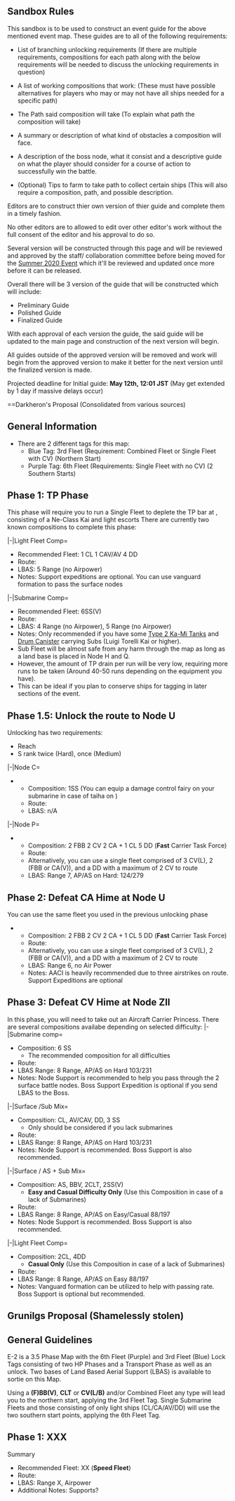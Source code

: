 ==Sandbox Rules==
This sandbox is to be used to construct an event guide for the above mentioned event map. These guides are to all of the following requirements:

* List of branching unlocking requirements (If there are multiple requirements, compositions for each path along with the below requirements will be needed to discuss the unlocking requirements in question)

* A list of working compositions that work: (These must have possible alternatives for players who may or may not have all ships needed for a specific path)

* The Path said composition will take (To explain what path the composition will take)

* A summary or description of what kind of obstacles a composition will face.

* A description of the boss node, what it consist and a descriptive guide on what the player should consider for a course of action to successfully win the battle.

* (Optional) Tips to farm to take path to collect certain ships (This will also require a composition, path, and possible description.

Editors are to construct thier own version of thier guide and complete them in a timely fashion. 

No other editors are to allowed to edit over other editor's work without the full consent of the editor and his approval to do so. 

Several version will be constructed through this page and will be reviewed and approved by the staff/ collaboration committee before being moved for the [[Summer 2020 Event]] which it'll be reviewed and updated once more before it can be released.

Overall there will be 3 version of the guide that will be constructed which will include:

*Preliminary Guide
*Polished Guide
*Finalized Guide

With each approval of each version the guide, the said guide will be updated to the main page and construction of the next version will begin.

All guides outside of the approved version will be removed and work will begin from the approved version to make it better for the next version until the finalized version is made.

Projected deadline for Initial guide: '''May 12th, 12:01 JST''' (May get extended by 1 day if massive delays occur)

==Darkheron's Proposal (Consolidated from various sources)

==General Information==
* There are 2 different tags for this map:
** Blue Tag: 3rd Fleet (Requirement: Combined Fleet or Single Fleet with CV) (Northern Start)
** Purple Tag: 6th Fleet (Requirements: Single Fleet with no CV) (2 Southern Starts)

==Phase 1: TP Phase==
This phase will require you to run a Single Fleet to deplete the TP bar at {{MapRoute|Q|red}}, consisting of a Ne-Class Kai and light escorts
There are currently two known compositions to complete this phase:

<tabber>
|-|Light Fleet Comp=
* Recommended Fleet: 1 CL 1 CAV/AV 4 DD
* Route: {{MapRoute|A|blue|B|red|E|red|H|red|J|green|Q|red}}
* LBAS: {{MapRoute|Q|red}} 5 Range (no Airpower)
* Notes: Support expeditions are optional. You can use vanguard formation to pass the surface nodes 
|-|Submarine Comp=
* Recommended Fleet: 6SS(V)
* Route: {{MapRoute|A|blue|B|red|D|blue|H|red|J|green|Q|red}}
* LBAS: {{MapRoute|H|red}} 4 Range (no Airpower), {{MapRoute|Q|red}} 5 Range (no Airpower)
*Notes: Only recommended if you have some [[Type 2 Ka-Mi Tank]]s and [[Drum Canister]] carrying Subs (Luigi Torelli Kai or higher).
* Sub Fleet will be almost safe from any harm through the map as long as a land base is placed in Node H and Q. 
* However, the amount of TP drain per run will be very low, requiring more runs to be taken (Around 40-50 runs depending on the equipment you have).
* This can be ideal if you plan to conserve ships for tagging in later sections of the event.
</tabber>

==Phase 1.5: Unlock the route to Node U==
Unlocking {{MapRoute|U|red}} has two requirements:
* Reach {{MapRoute|C|blue}}
* S rank {{MapRoute|P|red}} twice (Hard), once (Medium)
<tabber>
|-|Node C=
** Composition: 1SS (You can equip a damage control fairy on your submarine in case of taiha on {{MapRoute|F|Red}})
** Route: {{MapRoute|A|blue|B|red|D|blue|F|Red|C|Blue}}
** LBAS: n/A
|-|Node P=
** Composition: 2 FBB 2 CV 2 CA + 1 CL 5 DD ('''Fast''' Carrier Task Force)
** Route: {{MapRoute|G|blue|K|red|M|red|N|red|P|red}}
** Alternatively, you can use a single fleet comprised of 3 CV(L), 2 (FBB or CA(V)), and a DD with a maximum of 2 CV to route {{MapRoute|G|blue|K|red|N|red|P|red}}
** LBAS: Range 7, AP/AS on Hard: 124/279
</tabber>

==Phase 2: Defeat CA Hime at Node U==
You can use the same fleet you used in the previous unlocking phase
** Composition: 2 FBB 2 CV 2 CA + 1 CL 5 DD ('''Fast''' Carrier Task Force)
** Route: {{MapRoute|G|blue|K|red|M|red|N|red|P|red|T|red|U|red}}
** Alternatively, you can use a single fleet comprised of 3 CV(L), 2 (FBB or CA(V)), and a DD with a maximum of 2 CV to route {{MapRoute|G|blue|K|red|N|red|P|red|T|red|U|red}}
** LBAS: Range 6, no Air Power
** Notes: AACI is heavily recommended due to three airstrikes on route. Support Expeditions are optional

==Phase 3: Defeat CV Hime at Node ZII==
In this phase, you will need to take out an Aircraft Carrier Princess. There are several compositions availabe depending on selected difficulty:
<tabber>
|-|Submarine comp=
* Composition: 6 SS
** The recommended composition for all difficulties
* Route: {{MapRoute|W|red|Z|red|ZI|red|ZII|red}}
* LBAS Range: 8 Range, AP/AS on Hard 103/231
* Notes: Node Support is recommended to help you pass through the 2 surface battle nodes. Boss Support Expedition is optional if you send LBAS to the Boss.
|-|Surface /Sub Mix=
* Composition: CL, AV/CAV, DD, 3 SS
** Only should be considered if you lack submarines
* Route: {{MapRoute|V|red|W|red|X|red|Y|blue|Z|red|ZI|red|ZII|red}}
* LBAS Range: 8 Range, AP/AS on Hard 103/231
* Notes: Node Support is recommended. Boss Support is also recommended.
|-|Surface / AS + Sub Mix=
* Composition: AS, BBV, 2CLT, 2SS(V)
** '''Easy and Casual Difficulty Only''' (Use this Composition in case of a lack of Submarines)
* Route: {{MapRoute|V|red|W|red|X|red|Y|blue|Z|red|ZI|red|ZII|red}}
* LBAS Range: 8 Range, AP/AS on Easy/Casual 88/197
* Notes: Node Support is recommended. Boss Support is also recommended.
|-|Light Fleet Comp=
* Composition: 2CL, 4DD
** '''Casual Only''' (Use this Composition in case of a lack of Submarines)
* Route: {{MapRoute|W|red|X|red|Y|blue|Z|red|ZI|red|ZII|red}}
* LBAS Range: 8 Range, AP/AS on Easy 88/197
* Notes: Vanguard formation can be utilized to help with passing rate. Boss Support is optional but recommended.
</tabber>

==Grunilgs Proposal (Shamelessly stolen)==

==General Guidelines==

E-2 is a 3.5 Phase Map with the 6th Fleet (Purple) and 3rd Fleet (Blue) Lock Tags consisting of two HP Phases and a Transport Phase as well as an unlock. Two bases of Land Based Aerial Support (LBAS) is available to sortie on this Map.

Using a '''(F)BB(V)''', '''CLT''' or '''CV(L/B)''' and/or Combined Fleet any type will lead you to the northern start, applying the 3rd Fleet Tag. Single Submarine Fleets and those consisting of only light ships (CL/CA/AV/DD) will use the two southern start points, applying the 6th Fleet Tag.

==Phase 1: XXX==

Summary

* Recommended Fleet: XX ('''Speed Fleet''')
* Route: {{MapRoute|Y|Blue|Y|Red|Y|Blue|Y|Red|Y|Red}}
* LBAS: Range X, Airpower
* Additional Notes: Supports?